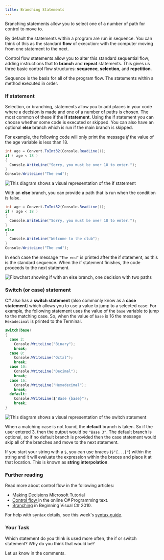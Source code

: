 ```yaml
---
title: Branching Statements
---
```


Branching statements allow you to select one of a number of path for control to move to.

By default the statements within a program are run in sequence. You can think of this as the standard **flow** of execution: with the computer moving from one statement to the next.

Control flow statements allow you to alter this standard sequential flow, adding instructions that to **branch** and **repeat** statements. This gives us three basic control flow structures: **sequence**, **selection**, and **repetition**.

Sequence is the basis for all of the program flow. The statements within a method executed in order.

### If statement

Selection, or branching, statements allow you to add places in your code where a decision is made and one of a number of paths is chosen. The most common of these if the **if statement**. Using the if statement you can choose whether some code is executed or skipped. You can also have an optional **else** branch which is run if the main branch is skipped.

For example, the following code will only print the message _if_ the value of the age variable is less than 18.

```cs
int age = Convert.ToInt32(Console.ReadLine());
if ( age < 18 )
{
  Console.WriteLine("Sorry, you must be over 18 to enter.");
}
Console.WriteLine("The end");
```
![This diagram shows a visual representation of the if statement](./images/sit771-BranchingStatements.png)

With an **else** branch, you can provide a path that is run when the condition is false.

```cs
int age = Convert.ToInt32(Console.ReadLine());
if ( age < 18 )
{
  Console.WriteLine("Sorry, you must be over 18 to enter.");
}
else
{
  Console.WriteLine("Welcome to the club");
}
Console.WriteLine("The end");
```

In each case the message `"The end"` is printed after the if statement, as this is the standard sequence. When the if statement finishes, the code proceeds to the next statement.

![Flowchart showing if with an else branch, one decision with two paths](./images/sit771-ifelse.png)

### Switch (or case) statement

C# also has a **switch statement** (also commonly know as a **case statement**) which allows you to use a value to jump to a selected case. For example, the following statement uses the value of the `base` variable to jump to the matching case. So, when the value of `base` is 16 the message `Hexadecimal` is printed to the Terminal.

```cs
switch(base)
{
  case 2:
    Console.WriteLine("Binary");
    break;
  case 8:
    Console.WriteLine("Octal");
    break;
  case 10:
    Console.WriteLine("Decimal");
    break;
  case 16:
    Console.WriteLine("Hexadecimal");
    break;
  default:
    Console.WriteLine($"Base {base}");
    break;
}
```
![This diagram shows a visual representation of the switch statement](./images/sit771-CaseStatements.png)

When a matching case is not found, the **default** branch is taken. So if the user entered 3, then the output would be `"Base 3"`. The default branch is optional, so if no default branch is provided then the case statement would skip all of the branches and move to the next statement.

If you start your string with a `$`, you can use braces (`$"{...}"`) within the string and it will evaluate the expression within the braces and place it at that location. This is known as **string interpolation**.

### Further reading

Read more about control flow in the following articles:

* [Making Decisions](https://www.microsoft.com/net/tutorials/csharp/getting-started/making-decisions) Microsoft Tutorial
* [Control flow ](https://en.wikibooks.org/wiki/C_Sharp_Programming/Control) in the online C# Programming text.
* [Branching](https://msdn.microsoft.com/en-us/library/hh147286(v=vs.88).aspx#Branching) in Beginning Visual C# 2010.

For help with syntax details, see this week's [syntax guide](../23-syntax-guide).

### Your Task

Which statement do you think is used more often, the if or switch statement? Why do you think that would be?

Let us know in the comments.